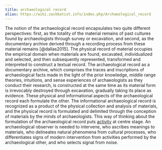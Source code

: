 ```yaml
---
title: archaeological record
alias: https://wiki.zackbatist.info/index.php/Archaeological_record
---
```


The notion of the archaeological record encapsulates two quite different perspectives: first, as the totality of the material remains of past cultures found by archaeologists through survey or excavation, and second, as the documentary archive derived through a recording process from these material remains [@dallas2015]. The physical record of material occupies the empirical domain when materials are found, excavated, individualized and selected, and then subsequently represented, transformed and interpreted to construct a textual record. The archaeological record as a documentary archive, which comprises the traces and inscriptions of archaeological facts made in the light of the prior knowledge, middle range theories, intuitions, and sense experiences of archaeologists as they conduct their research, is constructed at the same time as its material form is irrevocably destroyed through excavation, gradually taking its place as evidence. These physical and informational aspects of the archaeological record each formulate the other. The informational archaeological record is recognized as a product of the physical collection and analysis of materials, and the physical record is formulated and delimited through the conception of materials by the minds of archaeologists. This way of thinking about the formulation of the archaeological record puts [activity](activity_system "wikilink") at centre stage. An archaeological observer is needed to intervene, who ascribes meanings to materials, who delineates natural phenomena from cultural processes, who differentiates signs of modern intervention from activities performed by the archaeological other, and who selects signal from noise.
